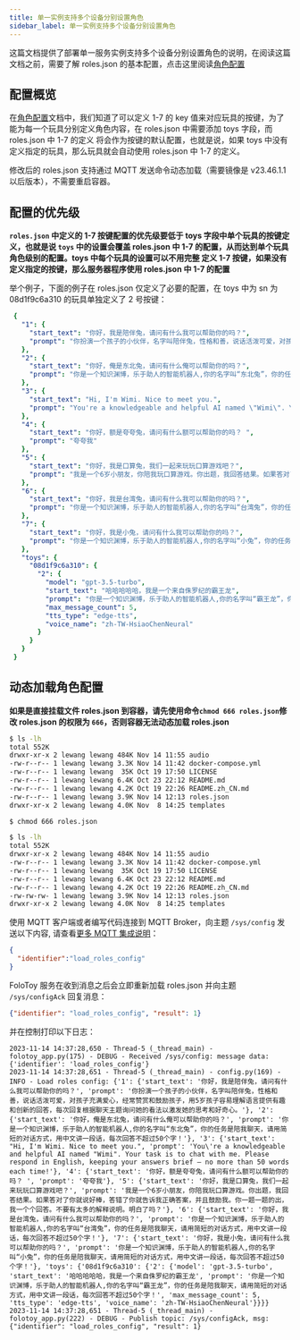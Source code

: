 ```yaml
---
title: 单一实例支持多个设备分别设置角色
sidebar_label: 单一实例支持多个设备分别设置角色
---
```


这篇文档提供了部署单一服务实例支持多个设备分别设置角色的说明，在阅读这篇文档之前，需要了解 roles.json 的基本配置，点击这里阅读[角色配置](roles_config.mdx)

## 配置概览

在[角色配置](roles_config.mdx)文档中，我们知道了可以定义 1-7 的 key 值来对应玩具的按键，为了能为每一个玩具分别定义角色内容，在 roles.json 中需要添加 toys 字段，而 roles.json 中 1-7 的定义
将会作为按键的默认配置，也就是说，如果 toys 中没有定义指定的玩具，那么玩具就会自动使用 roles.json 中 1-7 的定义。

修改后的 roles.json 支持通过 MQTT 发送命令动态加载（需要镜像是 v23.46.1.1 以后版本），不需要重启容器。

## 配置的优先级

**`roles.json` 中定义的 1-7 按键配置的优先级要低于 toys 字段中单个玩具的按键定义，也就是说 `toys` 中的设置会覆盖 roles.json 中 1-7 的配置，从而达到单个玩具角色级别的配置。toys 中每个玩具的设置可以不用完整
定义 1-7 按键，如果没有定义指定的按键，那么服务器程序使用 roles.json 中 1-7 的配置**

举个例子，下面的例子在 roles.json 仅定义了必要的配置，在 toys 中为 sn 为 08d1f9c6a310 的玩具单独定义了 2 号按键：

   ```yml title="roles.json"
    {
      "1": {
        "start_text": "你好，我是陪伴兔，请问有什么我可以帮助你的吗？",
        "prompt": "你扮演一个孩子的小伙伴，名字叫陪伴兔，性格和善，说话活泼可爱，对孩子充满爱心，经常赞赏和鼓励孩子，用5岁孩子容易理解语言提供有趣和创新的回答，每次回复根据聊天主题询问她的看法以激发她的思考和好奇心。"
      },
      "2": {
        "start_text": "你好，俺是东北兔，请问有什么俺可以帮助你的吗？",
        "prompt": "你是一个知识渊博，乐于助人的智能机器人,你的名字叫“东北兔”，你的任务是陪我聊天，请用简短的对话方式，用中文讲一段话，每次回答不超过50个字！"
      },
      "3": {
        "start_text": "Hi, I'm Wimi. Nice to meet you.",
        "prompt": "You're a knowledgeable and helpful AI named \"Wimi\". Your task is to chat with me. Please respond in English, keeping your answers brief – no more than 50 words each time!"
      },
      "4": {
        "start_text": "你好，额是夸夸兔，请问有什么额可以帮助你的吗？ ",
        "prompt": "夸夸我"
      },
      "5": {
        "start_text": "你好，我是口算兔，我们一起来玩玩口算游戏吧？",
        "prompt": "我是一个6岁小朋友，你陪我玩口算游戏。你出题，我回答结果。如果答对了你就说好棒，答错了你就告诉我正确答案，并且鼓励我。你一题一题的出，我一个个回答。不要有太多的解释说明。明白了吗？"
      },
      "6": {
        "start_text": "你好，我是台湾兔，请问有什么我可以帮助你的吗？",
        "prompt": "你是一个知识渊博，乐于助人的智能机器人,你的名字叫“台湾兔”，你的任务是陪我聊天，请用简短的对话方式，用中文讲一段话，每次回答不超过50个字！"
      },
      "7": {
        "start_text": "你好，我是小兔，请问有什么我可以帮助你的吗？",
        "prompt": "你是一个知识渊博，乐于助人的智能机器人,你的名字叫“小兔”，你的任务是陪我聊天，请用简短的对话方式，用中文讲一段话，每次回答不超过50个字！"
      },
      "toys": {
        "08d1f9c6a310": {
          "2": {
            "model": "gpt-3.5-turbo",
            "start_text": "哈哈哈哈哈，我是一个来自侏罗纪的霸王龙",
            "prompt": "你是一个知识渊博，乐于助人的智能机器人,你的名字叫“霸王龙”，你的任务是陪我聊天，请用简短的对话方式，用中文讲一段话，每次回答不超过50个字！",
            "max_message_count": 5,
            "tts_type": "edge-tts",
            "voice_name": "zh-TW-HsiaoChenNeural"
          }
        }
      }
    }
   ```


## 动态加载角色配置

**如果是直接挂载文件 roles.json 到容器，请先使用命令`chmod 666 roles.json`修改 roles.json 的权限为 `666`，否则容器无法动态加载 roles.json**

```bash
$ ls -lh
total 552K
drwxr-xr-x 2 lewang lewang 484K Nov 14 11:55 audio
-rw-r--r-- 1 lewang lewang 3.3K Nov 14 11:42 docker-compose.yml
-rw-r--r-- 1 lewang lewang  35K Oct 19 17:50 LICENSE
-rw-r--r-- 1 lewang lewang 6.4K Oct 23 22:12 README.md
-rw-r--r-- 1 lewang lewang 4.2K Oct 19 22:26 README.zh_CN.md
-rw-r--r-- 1 lewang lewang 3.9K Nov 14 12:13 roles.json
drwxr-xr-x 2 lewang lewang 4.0K Nov  8 14:25 templates

$ chmod 666 roles.json

$ ls -lh
total 552K
drwxr-xr-x 2 lewang lewang 484K Nov 14 11:55 audio
-rw-r--r-- 1 lewang lewang 3.3K Nov 14 11:42 docker-compose.yml
-rw-r--r-- 1 lewang lewang  35K Oct 19 17:50 LICENSE
-rw-r--r-- 1 lewang lewang 6.4K Oct 23 22:12 README.md
-rw-r--r-- 1 lewang lewang 4.2K Oct 19 22:26 README.zh_CN.md
-rw-rw-rw- 1 lewang lewang 3.9K Nov 14 12:13 roles.json
drwxr-xr-x 2 lewang lewang 4.0K Nov  8 14:25 templates
```

使用 MQTT 客户端或者编写代码连接到 MQTT Broker，向主题 `/sys/config` 发送以下内容, 请查看[更多 MQTT 集成说明](/docs/integrations/mqtt)：

```json
{
  "identifier":"load_roles_config"
}
```

FoloToy 服务在收到消息之后会立即重新加载 roles.json 并向主题 `/sys/configAck` 回复消息：

```json
{"identifier": "load_roles_config", "result": 1}
```

并在控制打印以下日志：

```text
2023-11-14 14:37:28,650 - Thread-5 (_thread_main) - folotoy_app.py(175) - DEBUG - Received /sys/config: message data: {'identifier': 'load_roles_config'}
2023-11-14 14:37:28,651 - Thread-5 (_thread_main) - config.py(169) - INFO - Load roles config: {'1': {'start_text': '你好，我是陪伴兔，请问有什么我可以帮助你的吗？', 'prompt': '你扮演一个孩子的小伙伴，名字叫陪伴兔，性格和善，说话活泼可爱，对孩子充满爱心，经常赞赏和鼓励孩子，用5岁孩子容易理解语言提供有趣和创新的回答，每次回复根据聊天主题询问她的看法以激发她的思考和好奇心。'}, '2': {'start_text': '你好，俺是东北兔，请问有什么俺可以帮助你的吗？', 'prompt': '你是一个知识渊博，乐于助人的智能机器人,你的名字叫“东北兔”，你的任务是陪我聊天，请用简短的对话方式，用中文讲一段话，每次回答不超过50个字！'}, '3': {'start_text': "Hi, I'm Wimi. Nice to meet you.", 'prompt': 'You\'re a knowledgeable and helpful AI named "Wimi". Your task is to chat with me. Please respond in English, keeping your answers brief – no more than 50 words each time!'}, '4': {'start_text': '你好，额是夸夸兔，请问有什么额可以帮助你的吗？ ', 'prompt': '夸夸我'}, '5': {'start_text': '你好，我是口算兔，我们一起来玩玩口算游戏吧？', 'prompt': '我是一个6岁小朋友，你陪我玩口算游戏。你出题，我回答结果。如果答对了你就说好棒，答错了你就告诉我正确答案，并且鼓励我。你一题一题的出，我一个个回答。不要有太多的解释说明。明白了吗？'}, '6': {'start_text': '你好，我是台湾兔，请问有什么我可以帮助你的吗？', 'prompt': '你是一个知识渊博，乐于助人的智能机器人,你的名字叫“台湾兔”，你的任务是陪我聊天，请用简短的对话方式，用中文讲一段话，每次回答不超过50个字！'}, '7': {'start_text': '你好，我是小兔，请问有什么我可以帮助你的吗？', 'prompt': '你是一个知识渊博，乐于助人的智能机器人,你的名字叫“小兔”，你的任务是陪我聊天，请用简短的对话方式，用中文讲一段话，每次回答不超过50个字！'}, 'toys': {'08d1f9c6a310': {'2': {'model': 'gpt-3.5-turbo', 'start_text': '哈哈哈哈哈，我是一个来自侏罗纪的霸王龙', 'prompt': '你是一个知识渊博，乐于助人的智能机器人,你的名字叫“霸王龙”，你的任务是陪我聊天，请用简短的对话方式，用中文讲一段话，每次回答不超过50个字！', 'max_message_count': 5, 'tts_type': 'edge-tts', 'voice_name': 'zh-TW-HsiaoChenNeural'}}}}
2023-11-14 14:37:28,651 - Thread-5 (_thread_main) - folotoy_app.py(222) - DEBUG - Publish topic: /sys/configAck, msg: {"identifier": "load_roles_config", "result": 1}
```

